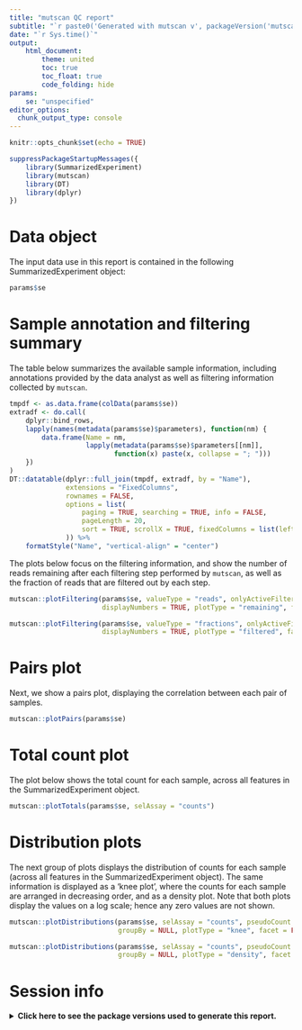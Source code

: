 ```yaml
---
title: "mutscan QC report"
subtitle: "`r paste0('Generated with mutscan v', packageVersion('mutscan'))`"
date: "`r Sys.time()`"
output: 
    html_document:
        theme: united
        toc: true
        toc_float: true
        code_folding: hide
params: 
    se: "unspecified"
editor_options: 
  chunk_output_type: console
---
```


```r
knitr::opts_chunk$set(echo = TRUE)
```

```r
suppressPackageStartupMessages({
    library(SummarizedExperiment)
    library(mutscan)
    library(DT)
    library(dplyr)
})
```

# Data object

The input data use in this report is contained in the following 
SummarizedExperiment object:

```r
params$se
```

# Sample annotation and filtering summary

The table below summarizes the available sample information, including 
annotations provided by the data analyst as well as filtering information 
collected by `mutscan`. 

```r
tmpdf <- as.data.frame(colData(params$se))
extradf <- do.call(
    dplyr::bind_rows, 
    lapply(names(metadata(params$se)$parameters), function(nm) {
        data.frame(Name = nm, 
                   lapply(metadata(params$se)$parameters[[nm]], 
                          function(x) paste(x, collapse = "; ")))
    })
)
DT::datatable(dplyr::full_join(tmpdf, extradf, by = "Name"),
              extensions = "FixedColumns",
              rownames = FALSE,
              options = list(
                  paging = TRUE, searching = TRUE, info = FALSE,
                  pageLength = 20, 
                  sort = TRUE, scrollX = TRUE, fixedColumns = list(leftColumns = 1)
              )) %>%
    formatStyle("Name", "vertical-align" = "center")
```

The plots below focus on the filtering information, and show the number of 
reads remaining after each filtering step performed by `mutscan`, as well as the 
fraction of reads that are filtered out by each step.

```r
mutscan::plotFiltering(params$se, valueType = "reads", onlyActiveFilters = TRUE, 
                       displayNumbers = TRUE, plotType = "remaining", facetBy = "sample")
```

```r
mutscan::plotFiltering(params$se, valueType = "fractions", onlyActiveFilters = TRUE, 
                       displayNumbers = TRUE, plotType = "filtered", facetBy = "step")
```

# Pairs plot

Next, we show a pairs plot, displaying the correlation between each pair of
samples. 

```r
mutscan::plotPairs(params$se)
```

# Total count plot

The plot below shows the total count for each sample, across all features
in the SummarizedExperiment object.

```r
mutscan::plotTotals(params$se, selAssay = "counts")
```

# Distribution plots

The next group of plots displays the distribution of counts for each sample 
(across all features in the SummarizedExperiment object). The same information 
is displayed as a 'knee plot', where the counts for each sample are 
arranged in decreasing order, and as a density plot. Note that both plots 
display the values on a log scale; hence any zero values are not shown. 

```r
mutscan::plotDistributions(params$se, selAssay = "counts", pseudoCount = 1,
                           groupBy = NULL, plotType = "knee", facet = FALSE)
```

```r
mutscan::plotDistributions(params$se, selAssay = "counts", pseudoCount = 1, 
                           groupBy = NULL, plotType = "density", facet = FALSE)
```

# Session info

<details>
<summary><b>
Click here to see the package versions used to generate this report.
</b></summary>
```r
sessionInfo()
```
</details>

